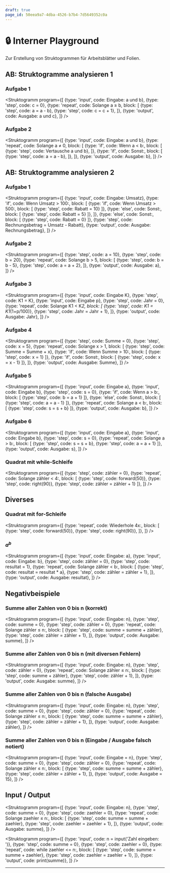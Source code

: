 ```yaml
---
draft: true
page_id: 50eea9a7-4dba-4526-b7b4-7d5649352c0a
---
```



# 🔒 Interner Playground
Zur Erstellung von Struktogrammen für Arbeitsblätter und Folien.

## AB: Struktogramme analysieren 1
### Aufgabe 1
<Struktogramm program={[
  {type: 'input', code: <span>Eingabe: <span className="var">a</span> und <span className="var">b</span></span>},
  {type: 'step', code: <span><span className="var">c</span> = 0</span>},
  {type: 'repeat', code: <span>Solange <span className="var">a</span> ≥ <span className="var">b</span></span>, block: [
      {type: 'step', code: <span><span className="var">a</span> = <span className="var">a</span> - <span className="var">b</span></span>},
      {type: 'step', code: <span><span className="var">c</span> = <span className="var">c</span> + 1</span>},
    ]},
  {type: 'output', code: <span>Ausgabe: <span className="var">a</span> und <span className="var">c</span></span>},
]} />

### Aufgabe 2
<Struktogramm program={[
  {type: 'input', code: <span>Eingabe: <span className="var">a</span> und <span className="var">b</span></span>},
  {type: 'repeat', code: <span>Solange <span className="var">a</span> ≠ 0</span>, block: [
      {type: 'if', code: <span>Wenn <span className="var">a</span> &lt; <span className="var">b</span>:</span>, block: [
          {type: 'step', code: <span>Vertausche <span className="var">a</span> und <span className="var">b</span></span>},
        ]},
      {type: 'if', code: <span>Sonst:</span>, block: [
          {type: 'step', code: <span><span className="var">a</span> = <span className="var">a</span> - <span className="var">b</span></span>},
        ]},
    ]},
  {type: 'output', code: <span>Ausgabe: <span className="var">b</span></span>},
]} />

## AB: Struktogramme analysieren 2
### Aufgabe 1
<Struktogramm program={[
  {type: 'input', code: <span>Eingabe: <span className="var">Umsatz</span></span>},
  {type: 'if', code: <span>Wenn <span className="var">Umsatz</span> &gt; 100:</span>, block: [
      {type: 'if', code: <span>Wenn <span className="var">Umsatz</span> &gt; 500:</span>, block: [
          {type: 'step', code: <span><span className="var">Rabatt</span> = 10</span>}
        ]},
      {type: 'else', code: <span>Sonst:</span>, block: [
          {type: 'step', code: <span><span className="var">Rabatt</span> = 5</span>}
        ]},
    ]},
  {type: 'else', code: <span>Sonst:</span>, block: [
      {type: 'step', code: <span><span className="var">Rabatt</span> = 0</span>}
    ]},
  {type: 'step', code: <span><span className="var">Rechnungsbetrag</span> = <span className="var">Umsatz</span> -  <span className="var">Rabatt</span></span>},
  {type: 'output', code: <span>Ausgabe: <span className="var">Rechnungsbetrag</span></span>},
]} />

### Aufgabe 2
<Struktogramm program={[
  {type: 'step', code: <span><span className="var">a</span> = 10</span>},
  {type: 'step', code: <span><span className="var">b</span> = 20</span>},
  {type: 'repeat', code: <span>Solange <span className="var">b</span> &gt; 5</span>, block: [
      {type: 'step', code: <span><span className="var">b</span> = <span className="var">b</span> - 5</span>},
      {type: 'step', code: <span><span className="var">a</span> = <span className="var">a</span> + 2</span>},
    ]},
  {type: 'output', code: <span>Ausgabe: <span className="var">a</span></span>},
]} />

### Aufgabe 3
<Struktogramm program={[
  {type: 'input', code: <span>Eingabe <span className="var">K</span></span>},
  {type: 'step', code: <span><span className="var">K1</span> = K</span>},
  {type: 'input', code: <span>Eingabe <span className="var">p</span></span>},
  {type: 'step', code: <span><span className="var">Jahr</span> = 0</span>},
  {type: 'repeat', code: <span>Solange <span className="var">K1</span> &lt; <span className="var">K</span>*2</span>, block: [
      {type: 'step', code: <span><span className="var">K1</span> = <span className="var">K1</span>*(1+<span className="var">p</span>/100)</span>},
      {type: 'step', code: <span><span className="var">Jahr</span> = <span className="var">Jahr</span> + 1</span>},
    ]},
  {type: 'output', code: <span>Ausgabe: <span className="var">Jahr</span></span>},
]} />

### Aufgabe 4
<Struktogramm program={[
  {type: 'step', code: <span><span className="var">Summe</span> = 0</span>},
  {type: 'step', code: <span><span className="var">x</span> = 5</span>},
  {type: 'repeat', code: <span>Solange <span className="var">x</span> &gt; 1</span>, block: [
      {type: 'step', code: <span><span className="var">Summe</span> = <span className="var">Summe</span> + <span className="var">x</span></span>},
      {type: 'if', code: <span>Wenn <span className="var">Summe</span> &gt; 10:</span>, block: [
          {type: 'step', code: <span><span className="var">x</span> = 1</span>}
        ]},
      {type: 'if', code: <span>Sonst:</span>, block: [
          {type: 'step', code: <span><span className="var">x</span> = <span className="var">x</span> - 1</span>}
        ]},
    ]},
  {type: 'output', code: <span>Ausgabe: <span className="var">Summe</span></span>},
]} />

### Aufgabe 5
<Struktogramm program={[
  {type: 'input', code: <span>Eingabe <span className="var">a</span></span>},
  {type: 'input', code: <span>Eingabe <span className="var">b</span></span>},
  {type: 'step', code: <span><span className="var">s</span> = 0</span>},
  {type: 'if', code: <span>Wenn <span className="var">a</span> &gt; <span className="var">b</span>:</span>, block: [
      {type: 'step', code: <span><span className="var">b</span> = <span className="var">a</span> + 1</span>}
    ]},
  {type: 'else', code: <span>Sonst:</span>, block: [
      {type: 'step', code: <span><span className="var">a</span> = <span className="var">a</span> - 1</span>}
    ]},
  {type: 'repeat', code: <span>Solange <span className="var">a</span> &lt; <span className="var">b</span>:</span>, block: [
      {type: 'step', code: <span><span className="var">s</span> = <span className="var">s</span> + <span className="var">b</span></span>}
    ]},
  {type: 'output', code: <span>Ausgabe: <span className="var">b</span></span>},
]} />

### Aufgabe 6
<Struktogramm program={[
  {type: 'input', code: <span>Eingabe <span className="var">a</span></span>},
  {type: 'input', code: <span>Eingabe <span className="var">b</span></span>},
  {type: 'step', code: <span><span className="var">s</span> = 0</span>},
  {type: 'repeat', code: <span>Solange <span className="var">a</span> &gt; <span className="var">b</span>:</span>, block: [
      {type: 'step', code: <span><span className="var">s</span> = <span className="var">s</span> + <span className="var">b</span></span>},
      {type: 'step', code: <span><span className="var">a</span> = <span className="var">a</span> + 1</span>}
    ]},
  {type: 'output', code: <span>Ausgabe: <span className="var">s</span></span>},
]} />

### Quadrat mit while-Schleife
<Struktogramm program={[
  {type: 'step', code: <span><span className="var">zähler</span> = 0</span>},
  {type: 'repeat', code: <span>Solange <span className="var">zähler</span> &lt; 4:</span>, block: [
      {type: 'step', code: <span>forward(50)</span>},
      {type: 'step', code: <span>right(90)</span>},
      {type: 'step', code: <span><span className="var">zähler</span> = <span className="var">zähler</span> + 1</span>}
    ]},
]} />

## Diverses
### Quadrat mit for-Schleife
<Struktogramm program={[
  {type: 'repeat', code: <span>Wiederhole 4x:</span>, block: [
      {type: 'step', code: <span>forward(50)</span>},
      {type: 'step', code: <span>right(90)</span>},
    ]},
]} />

### $a^b$
<Struktogramm program={[
  {type: 'input', code: <span>Eingabe: <span className="var">a</span></span>},
  {type: 'input', code: <span>Eingabe: <span className="var">b</span></span>},
  {type: 'step', code: <span><span className="var">zähler</span> = 0</span>},
  {type: 'step', code: <span><span className="var">resultat</span> = 1</span>},
  {type: 'repeat', code: <span>Solange <span className="var">zähler</span> &lt; <span className="var">b</span>:</span>, block: [
      {type: 'step', code: <span><span className="var">resultat</span> = <span className="var">resultat</span> * <span className="var">a</span></span>},
      {type: 'step', code: <span><span className="var">zähler</span> = <span className="var">zähler</span> + 1</span>},
    ]},
  {type: 'output', code: <span>Ausgabe: <span className="var">resultat</span></span>},
]} />

## Negativbeispiele
### Summe aller Zahlen von 0 bis n (korrekt)
<Struktogramm program={[
  {type: 'input', code: <span>Eingabe: <span className="var">n</span></span>},
  {type: 'step', code: <span><span className="var">summe</span> = 0</span>},
  {type: 'step', code: <span><span className="var">zähler</span> = 0</span>},
  {type: 'repeat', code: <span>Solange <span className="var">zähler</span> &le; <span className="var">n</span>:</span>, block: [
      {type: 'step', code: <span><span className="var">summe</span> = <span className="var">summe</span> + <span className="var">zähler</span></span>},
      {type: 'step', code: <span><span className="var">zähler</span> = <span className="var">zähler</span> + 1</span>},
    ]},
  {type: 'output', code: <span>Ausgabe: <span className="var">summe</span></span>},
]} />

### Summe aller Zahlen von 0 bis n (mit diversen Fehlern)
<Struktogramm program={[
  {type: 'input', code: <span>Eingabe: <span className="var">n</span></span>},
  {type: 'step', code: <span><span className="var">zähler</span> = 0</span>},
  {type: 'repeat', code: <span>Solange <span className="var">zähler</span> &le; <span className="var">n</span>:</span>, block: [
      {type: 'step', code: <span><span className="var">summe</span> + <span className="var">zähler</span></span>},
      {type: 'step', code: <span><span className="var">zähler</span> + 1</span>},
    ]},
  {type: 'output', code: <span>Ausgabe: <span className="var">summe</span></span>},
]} />

### Summe aller Zahlen von 0 bis n (falsche Ausgabe)
<Struktogramm program={[
  {type: 'input', code: <span>Eingabe: <span className="var">n</span></span>},
  {type: 'step', code: <span><span className="var">summe</span> = 0</span>},
  {type: 'step', code: <span><span className="var">zähler</span> = 0</span>},
  {type: 'repeat', code: <span>Solange <span className="var">zähler</span> &le; <span className="var">n</span>:</span>, block: [
      {type: 'step', code: <span><span className="var">summe</span> = <span className="var">summe</span> + <span className="var">zähler</span></span>},
      {type: 'step', code: <span><span className="var">zähler</span> = <span className="var">zähler</span> + 1</span>},
    ]},
  {type: 'output', code: <span>Ausgabe: <span className="var">zähler</span></span>},
]} />

### Summe aller Zahlen von 0 bis n (Eingabe / Ausgabe falsch notiert)
<Struktogramm program={[
  {type: 'input', code: <span>Eingabe = <span className="var">n</span></span>},
  {type: 'step', code: <span><span className="var">summe</span> = 0</span>},
  {type: 'step', code: <span><span className="var">zähler</span> = 0</span>},
  {type: 'repeat', code: <span>Solange <span className="var">zähler</span> &le; <span className="var">n</span>:</span>, block: [
      {type: 'step', code: <span><span className="var">summe</span> = <span className="var">summe</span> + <span className="var">zähler</span></span>},
      {type: 'step', code: <span><span className="var">zähler</span> = <span className="var">zähler</span> + 1</span>},
    ]},
  {type: 'output', code: <span>Ausgabe = 15</span>},
]} />

## Input / Output
<Struktogramm program={[
  {type: 'input', code: <span>Eingabe: <span className="var">n</span></span>},
  {type: 'step', code: <span><span className="var">summe</span> = 0</span>},
  {type: 'step', code: <span><span className="var">zaehler</span> = 0</span>},
  {type: 'repeat', code: <span>Solange <span className="var">zaehler</span> &le; <span className="var">n</span>:</span>, block: [
      {type: 'step', code: <span><span className="var">summe</span> = <span className="var">summe</span> + <span className="var">zaehler</span></span>},
      {type: 'step', code: <span><span className="var">zaehler</span> = <span className="var">zaehler</span> + 1</span>},
    ]},
  {type: 'output', code: <span>Ausgabe: <span className="var">summe</span></span>},
]} />

<Struktogramm program={[
  {type: 'input', code: <span><span className="var">n</span> = input('Zahl eingeben: ')</span>},
  {type: 'step', code: <span><span className="var">summe</span> = 0</span>},
  {type: 'step', code: <span><span className="var">zaehler</span> = 0</span>},
  {type: 'repeat', code: <span>while <span className="var">zaehler</span> &lt;= <span className="var">n</span>:</span>, block: [
      {type: 'step', code: <span><span className="var">summe</span> = <span className="var">summe</span> + <span className="var">zaehler</span></span>},
      {type: 'step', code: <span><span className="var">zaehler</span> = <span className="var">zaehler</span> + 1</span>},
    ]},
  {type: 'output', code: <span>print(<span className="var">summe</span>)</span>},
]} />

---
